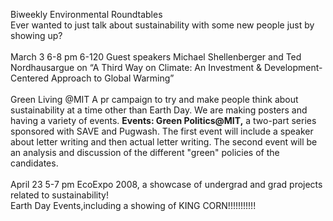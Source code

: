 {{SfGS}}

Biweekly Environmental Roundtables<br>
Ever wanted to just talk about sustainability with some new people just by showing up? <br><br>
March 3 6-8 pm 6-120 Guest speakers  Michael Shellenberger and Ted Nordhausargue  on “A Third Way on Climate: An Investment & Development-Centered Approach to Global Warming”<br>
<br>Green Living @MIT
A pr campaign to try and make people think about sustainability at a time other than Earth Day. We are making posters and having a variety of events.
'''Events: Green Politics@MIT,''' a two-part series sponsored with SAVE and Pugwash. The first event will include a speaker about letter writing and         then actual letter writing. The second event will be an analysis and discussion of the different "green" policies of the candidates.
<br><br>
April 23 5-7 pm EcoExpo 2008, a showcase of undergrad and grad projects related to sustainability!
<br>Earth Day Events,including a showing of KING CORN!!!!!!!!!!!
